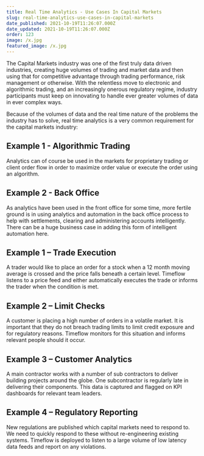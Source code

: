 ```yaml
---
title: Real Time Analytics - Use Cases In Capital Markets
slug: real-time-analytics-use-cases-in-capital-markets
date_published: 2021-10-19T11:26:07.000Z
date_updated: 2021-10-19T11:26:07.000Z
order: 123
image: /x.jpg
featured_image: /x.jpg
---
```


The Capital Markets industry was one of the first truly data driven industries, creating huge volumes of trading and market data and then using that for competitive advantage through trading performance, risk management or otherwise.  With the relentless move to electronic and algorithmic trading, and an increasingly onerous regulatory regime, industry participants must keep on innovating to handle ever greater volumes of data in ever complex ways.   

Because of the volumes of data and the real time nature of the problems the industry has to solve, real time analytics is a very common requirement for the capital markets industry:

## Example 1 - Algorithmic Trading 

Analytics can of course be used in the markets for proprietary trading or client order flow in order to maximize order value or execute the order using an algorithm.

## Example 2 - Back Office 

As analytics have been used in the front office for some time, more fertile ground is in using analytics and automation in the back office process to help with settlements, clearing and administering accounts intelligently. There can be a huge business case in adding this form of intelligent automation here.

## Example 1 – Trade Execution

A trader would like to place an order for a stock when a 12 month moving average is crossed and the price falls beneath a certain level. Timeflow listens to a price feed and either automatically executes the trade or informs the trader when the condition is met.

## Example 2 – Limit Checks

A customer is placing a high number of orders in a volatile market. It is important that they do not breach trading limits to limit credit exposure and for regulatory reasons. Timeflow monitors for this situation and informs relevant people should it occur.

## Example 3 – Customer Analytics

A main contractor works with a number of sub contractors to deliver building projects around the globe. One subcontractor is regularly late in delivering their components. This data is captured and flagged on KPI dashboards for relevant team leaders.

## Example 4 – Regulatory Reporting

New regulations are published which capital markets need to respond to. We need to quickly respond to these without re-engineering existing systems. Timeflow is deployed to listen to a large volume of low latency data feeds and report on any violations.
